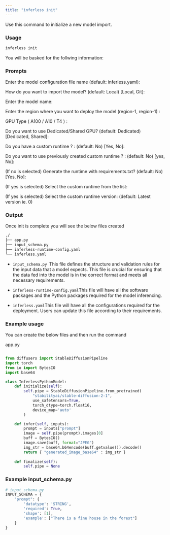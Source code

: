 ```yaml
---
title: "inferless init"
---
```


Use this command to initialize a new model import.

### Usage

```bash
inferless init
```

You will be basked for the follwing information:

### Prompts 

Enter the model configuration file name (default: inferless.yaml): 

How do you want to import the model? (default: Local) [Local, Git]:

Enter the model name:

Enter the region where you want to deploy the model (region-1, region-1) :

GPU Type ( A100 / A10 / T4 )  : 

Do you want to use Dedicated/Shared GPU? (default: Dedicated) [Dedicated, Shared]:

Do you have a custom runtime ? : (default: No) [Yes, No]:

Do you want to use previously created custom runtime ? : (default: No) [yes, No]:

(If no is selected) Generate the runtime with requirements.txt? (default: No) [Yes, No]:

(If yes is selected) Select the custom runtime from the list:

(If yes is selected) Select the custom runtime version: (default: Latest version ie. 0)


### Output


Once init is complete you will see the below files created


```bash
./
├── app.py
├── input_schema.py 
├── inferless-runtime-config.yaml
└── inferless.yaml


```

* `input_schema.py `This file defines the structure and validation rules for the input data that a model expects. This file is crucial for ensuring that the data fed into the model is in the correct format and meets all necessary requirements.

* `inferless-runtime-config.yaml`This file will have all the software packages and the Python packages required for the model inferencing.

* `inferless.yaml`This file will have all the configurations required for the deployment. Users can update this file according to their requirements.



### Example usage

You can create the below files and then run the command

app.py 

``` python

from diffusers import StableDiffusionPipeline
import torch
from io import BytesIO
import base64

class InferlessPythonModel:
    def initialize(self):
        self.pipe = StableDiffusionPipeline.from_pretrained(
            "stabilityai/stable-diffusion-2-1",
            use_safetensors=True,
            torch_dtype=torch.float16,
            device_map='auto'
        )

    def infer(self, inputs):
        prompt = inputs["prompt"]
        image = self.pipe(prompt).images[0]
        buff = BytesIO()
        image.save(buff, format="JPEG")
        img_str = base64.b64encode(buff.getvalue()).decode()
        return { "generated_image_base64" : img_str }
        
    def finalize(self):
        self.pipe = None
```




### Example input_schema.py

```python
# input_schema.py
INPUT_SCHEMA = {
    "prompt": {
        'datatype': 'STRING',
        'required': True,
        'shape': [1],
        'example': ["There is a fine house in the forest"]
    }
}
```
